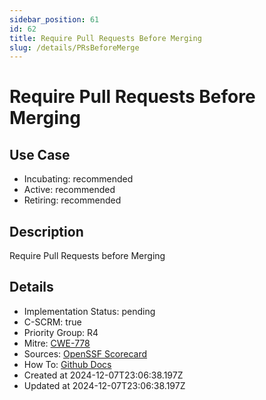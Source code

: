 ```yaml
---
sidebar_position: 61
id: 62
title: Require Pull Requests Before Merging
slug: /details/PRsBeforeMerge
---
```


# Require Pull Requests Before Merging

## Use Case
- Incubating: recommended
- Active: recommended
- Retiring: recommended

## Description

Require Pull Requests before Merging

## Details
- Implementation Status: pending
- C-SCRM: true
- Priority Group: R4
- Mitre: [CWE-778](https://cwe.mitre.org/data/definitions/778.html)
- Sources: [OpenSSF Scorecard](https://github.com/ossf/scorecard/blob/main/docs/checks.md#branch-protection)
- How To: [Github Docs](https://docs.github.com/en/repositories/configuring-branches-and-merges-in-your-repository/managing-protected-branches/about-protected-branches#require-pull-request-reviews-before-merging)
- Created at 2024-12-07T23:06:38.197Z
- Updated at 2024-12-07T23:06:38.197Z

